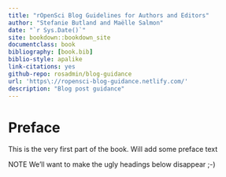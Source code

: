 ```yaml
--- 
title: "rOpenSci Blog Guidelines for Authors and Editors"
author: "Stefanie Butland and Maëlle Salmon"
date: "`r Sys.Date()`"
site: bookdown::bookdown_site
documentclass: book
bibliography: [book.bib]
biblio-style: apalike
link-citations: yes
github-repo: rosadmin/blog-guidance
url: 'https\://ropensci-blog-guidance.netlify.com/'
description: "Blog post guidance"
---
```


# Preface {-}

This is the very first part of the book. Will add some preface text

NOTE We'll want to make the ugly headings below disappear ;-)



